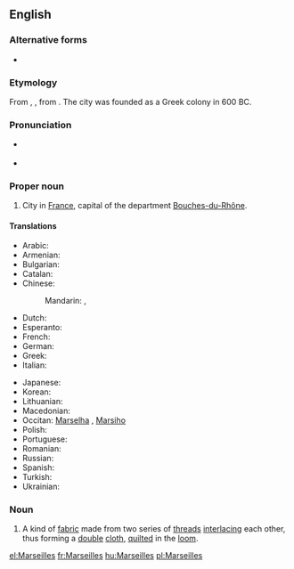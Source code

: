 ==English==
{{wikipedia}}

===Alternative forms===
* {{l|en|Marseille}}

===Etymology===
From {{etyl|la}} {{term|Massilia|lang=la}}, {{term|Marsilia|lang=la}}, from {{etyl|grc}} {{term|Μασσαλία||sc=polytonic|tr=Massalia|lang=grc}}. The city was founded as a Greek colony in 600 BC.

===Pronunciation===
* {{a|UK}} {{IPA|/mɑːˈseɪ/|/mɑːˈseɪlz/}}
* {{a|US}} {{IPA|/mɑːɹˈseɪ/|/mɑːɹˈseɪlz/}}

===Proper noun===
{{en-proper noun}}

# City in [[France]], capital of the department [[Bouches-du-Rhône]].

====Translations====
{{trans-top|city in France}}
* Arabic: {{t|ar|مرسيليا|f|tr=marsiilya|sc=Arab}}
* Armenian: {{t-|hy|Մարսել|tr=Marsel}}
* Bulgarian: {{t|bg|Марсилия|f|tr=Marsílija|sc=Cyrl}}
* Catalan: {{t|ca|Marsella|f}}
* Chinese:
*: Mandarin: {{t|zh|馬賽|sc=Hani}}, {{t|zh|马赛|tr=Mǎsài|sc=Hani}}
* Dutch: {{t-|nl|Marseille|n}}
* Esperanto: {{t|eo|Marsejlo}}
* French: {{t+|fr|Marseille|m}}
* German: {{t|de|Marseille|n}}
* Greek: {{t+|el|Μασσαλία|tr=Massalía}}
* Italian: {{t+|it|Marsiglia|f}}
{{trans-mid}}
* Japanese: {{t|ja|マルセイユ|tr=Maruseiyu|sc=Jpan}}
* Korean: {{t|ko|마르세이유|tr=Mareuseiyu|sc=Kore}}
* Lithuanian: {{t|lt|Marselis|m|xs=Lithuanian}}
* Macedonian: {{t|mk|Марсеј|m|tr=Marséj}}
* Occitan: [[Marselha]] {{f}}, {{qualifier|Mistralian}} [[Marsiho]]
* Polish: {{t+|pl|Marsylia|f}}
* Portuguese: {{t|pt|Marselha}}
* Romanian: {{t+|ro|Marsilia|f}}
* Russian: {{t|ru|Марсель|m|tr=Marsél’|sc=Cyrl}}
* Spanish: {{t|es|Marsella}}
* Turkish: {{t|tr|Marsilya}}
* Ukrainian: {{t|uk|Марсель|m|tr=Marsél’|sc=Cyrl}}
{{trans-bottom}}

===Noun===
{{en-noun|-}}

# A kind of [[fabric]] made from two series of [[thread]]s [[interlace|interlacing]] each other, thus forming a [[double]] [[cloth]], [[quilt]]ed in the [[loom]].

[[el:Marseilles]]
[[fr:Marseilles]]
[[hu:Marseilles]]
[[pl:Marseilles]]